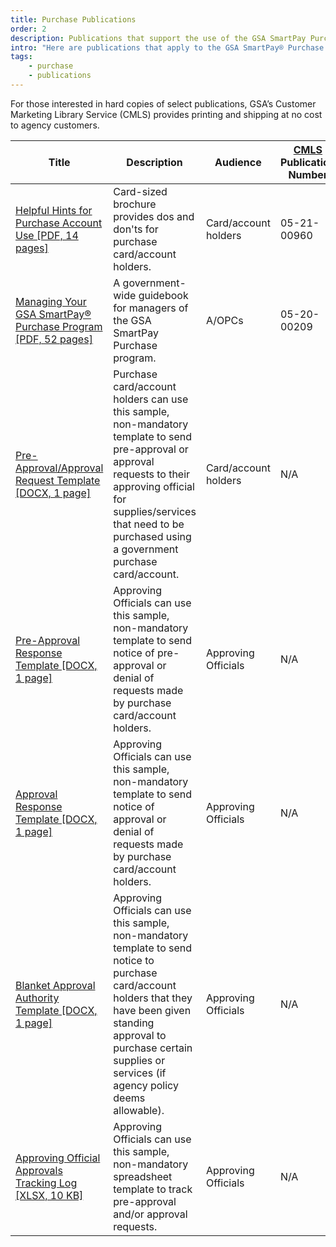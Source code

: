 ```yaml
---
title: Purchase Publications
order: 2
description: Publications that support the use of the GSA SmartPay Purchase account.
intro: "Here are publications that apply to the GSA SmartPay® Purchase business line."
tags:
    - purchase
    - publications
---
```

For those interested in hard copies of select publications, GSA’s Customer Marketing Library Service (CMLS) provides printing and shipping at no cost to agency customers.



Title | Description | Audience | [CMLS](https://www.gsa.gov/about-us/organization/federal-acquisition-service/customer-and-stakeholder-engagement/centralized-mailing-list-service-cmls) Publication Number
------| ------------| -------- | ----------------------------------------
[Helpful Hints for Purchase Account Use [PDF, 14 pages]](/files/purchase-account-helpful-hints.pdf) | Card-sized brochure provides dos and don'ts for purchase card/account holders. | Card/account holders |05-21-00960
[Managing Your GSA SmartPay® Purchase Program [PDF, 52 pages]](/files/managing-gsa-smartpay-purchase.pdf) | A government-wide guidebook for managers of the GSA SmartPay Purchase program. | A/OPCs |05-20-00209
[Pre-Approval/Approval Request Template [DOCX, 1 page]](/files/pre-approval-request.docx) | Purchase card/account holders can use this sample, non-mandatory template to send pre-approval or approval requests to their approving official for supplies/services that need to be purchased using a government purchase card/account. | Card/account holders | N/A
[Pre-Approval Response Template [DOCX, 1 page]](/files/pre-approval-response.docx) | Approving Officials can use this sample, non-mandatory template to send notice of pre-approval or denial of requests made by purchase card/account holders. | Approving Officials | N/A
[Approval Response Template [DOCX, 1 page]](/files/approval-response.docx) | Approving Officials can use this sample, non-mandatory template to send notice of approval or denial of requests made by purchase card/account holders. | Approving Officials | N/A
[Blanket Approval Authority Template [DOCX, 1 page]](/files/blanket-approval-authority.docx) | Approving Officials can use this sample, non-mandatory template to send notice to purchase card/account holders that they have been given standing approval to purchase certain supplies or services (if agency policy deems allowable). | Approving Officials | N/A
[Approving Official Approvals Tracking Log [XLSX, 10 KB]](/files/ao-approval-tracking-log.xlsx) | Approving Officials can use this sample, non-mandatory spreadsheet template to track pre-approval and/or approval requests. | Approving Officials | N/A
